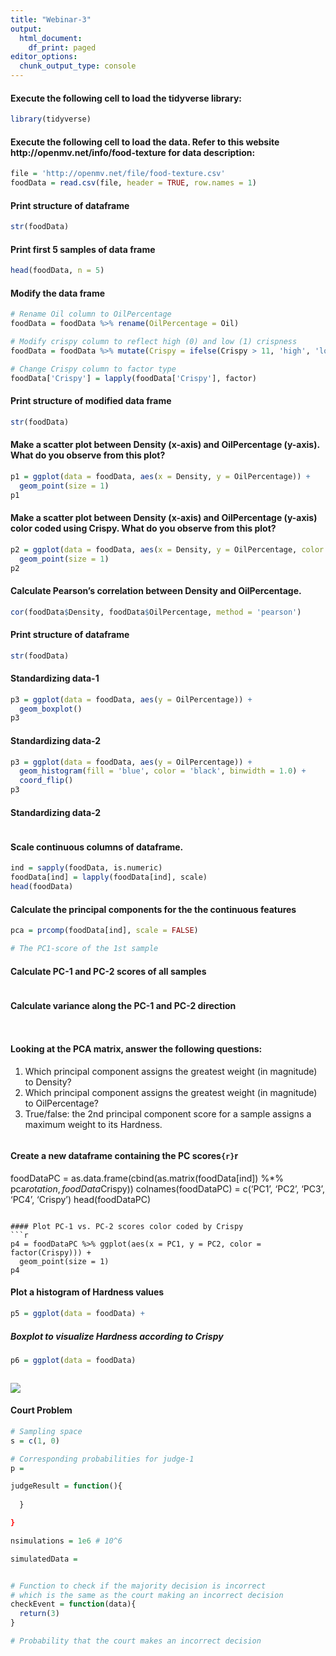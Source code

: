 ---
title: "Webinar-3"
output:
  html_document:
    df_print: paged
editor_options:
  chunk_output_type: console
---

#### Execute the following cell to load the tidyverse library:
```{r}
library(tidyverse)
```

#### Execute the following cell to load the data. Refer to this website http://openmv.net/info/food-texture for data description:
```{r}
file = 'http://openmv.net/file/food-texture.csv'
foodData = read.csv(file, header = TRUE, row.names = 1)
```

#### Print structure of dataframe
```{r}
str(foodData)
```

#### Print first 5 samples of data frame
```{r}
head(foodData, n = 5)
```

#### Modify the data frame
```{r}
# Rename Oil column to OilPercentage
foodData = foodData %>% rename(OilPercentage = Oil)
```

```{r}
# Modify crispy column to reflect high (0) and low (1) crispness
foodData = foodData %>% mutate(Crispy = ifelse(Crispy > 11, 'high', 'low'))
```

```{r}
# Change Crispy column to factor type
foodData['Crispy'] = lapply(foodData['Crispy'], factor)
```

#### Print structure of modified data frame
```{r}
str(foodData)
```

#### Make a scatter plot between Density (x-axis) and OilPercentage (y-axis). What do you observe from this plot?
```{r}
p1 = ggplot(data = foodData, aes(x = Density, y = OilPercentage)) +
  geom_point(size = 1)  
p1
```

####  Make a scatter plot between Density (x-axis) and OilPercentage (y-axis) color coded using Crispy. What do you observe from this plot?
```{r}
p2 = ggplot(data = foodData, aes(x = Density, y = OilPercentage, color = Crispy)) +
  geom_point(size = 1) 
p2
```

#### Calculate Pearson's correlation between Density and OilPercentage.
```{r}
cor(foodData$Density, foodData$OilPercentage, method = 'pearson')
```


#### Print structure of dataframe
```{r}
str(foodData)
```

#### Standardizing data-1
```{r}
p3 = ggplot(data = foodData, aes(y = OilPercentage)) +
  geom_boxplot() 
p3
```

#### Standardizing data-2
```{r}
p3 = ggplot(data = foodData, aes(y = OilPercentage)) +
  geom_histogram(fill = 'blue', color = 'black', binwidth = 1.0) +
  coord_flip()
p3
```

#### Standardizing data-2
```{r}

```

#### Scale continuous columns of dataframe.
```{r}
ind = sapply(foodData, is.numeric)
foodData[ind] = lapply(foodData[ind], scale)
head(foodData)
```

#### Calculate the principal components for the the continuous features
```{r}
pca = prcomp(foodData[ind], scale = FALSE)
```

```{r}
# The PC1-score of the 1st sample

```

#### Calculate PC-1 and PC-2 scores of all samples
```{r}

```

#### Calculate variance along the PC-1 and PC-2 direction
```{r}
```

```{r}
```

#### Looking at the PCA matrix, answer the following questions:

1. Which principal component assigns the greatest weight (in magnitude) to Density?
2. Which principal component assigns the greatest weight (in magnitude) to OilPercentage?
3. True/false: the 2nd principal component score for a sample assigns a maximum weight to its Hardness.
```{r}

```

#### Create a new dataframe containing the PC scores```{r}
```{r}
foodDataPC = as.data.frame(cbind(as.matrix(foodData[ind]) %*% pca$rotation, foodData$Crispy))
colnames(foodDataPC) = c('PC1', 'PC2', 'PC3', 'PC4', 'Crispy')
head(foodDataPC)
```

#### Plot PC-1 vs. PC-2 scores color coded by Crispy
```{r}
p4 = foodDataPC %>% ggplot(aes(x = PC1, y = PC2, color = factor(Crispy))) +
  geom_point(size = 1)
p4
```

#### Plot a histogram of Hardness values
```{r}
p5 = ggplot(data = foodData) +

```


##### Boxplot to visualize Hardness according to Crispy
```{r}
p6 = ggplot(data = foodData)
```

```{r}

```


![](Images/CourtProblem.png)

#### Court Problem
```{r}
# Sampling space
s = c(1, 0)

# Corresponding probabilities for judge-1
p = 

judgeResult = function(){
  
  }

}

nsimulations = 1e6 # 10^6

simulatedData = 


# Function to check if the majority decision is incorrect
# which is the same as the court making an incorrect decision
checkEvent = function(data){
  return(3)
}

# Probability that the court makes an incorrect decision

```

